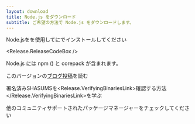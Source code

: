 ```yaml
---
layout: download
title: Node.js をダウンロード
subtitle: ご希望の方法で Node.js をダウンロードします。
---
```


<section>
  Node.jsを<Release.VersionDropdown />を使用して<Release.OperatingSystemDropdown />に<Release.PlatformDropdown />でインストールしてください

  <Release.ReleaseCodeBox />
</section>

<section>
  Node.js には <LinkWithArrow href="https://npmjs.com">npm</LinkWithArrow> (<Release.NpmVersion />) と corepack が含まれます。

このバージョンの<a href="Release.BlogPostLink">ブログ投稿</a>を読む

署名済みSHASUMSを<Release.VerifyingBinariesLink>確認する方法</Release.VerifyingBinariesLink>を学ぶ

他のコミュニティサポートされた<LinkWithArrow href="/download/package-manager/all">パッケージマネージャー</LinkWithArrow>をチェックしてください

</section>
